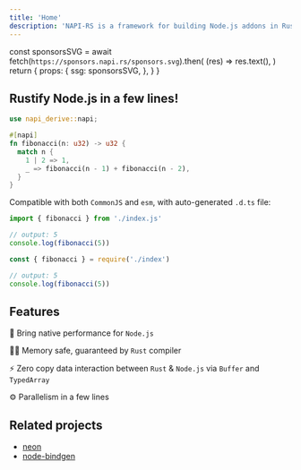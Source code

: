 ```yaml
---
title: 'Home'
description: 'NAPI-RS is a framework for building Node.js addons in Rust.'
---
```




  const sponsorsSVG = await fetch(`https://sponsors.napi.rs/sponsors.svg`).then(
    (res) => res.text(),
  )
  return {
    props: {
      ssg: sponsorsSVG,
    },
  }
}

<div class="page-landing">

<div class="limit-container opacity-10">

<TitleEN />

<Badges />

## Rustify Node.js in a few lines!

```rust filename="lib.rs"
use napi_derive::napi;

#[napi]
fn fibonacci(n: u32) -> u32 {
  match n {
    1 | 2 => 1,
    _ => fibonacci(n - 1) + fibonacci(n - 2),
  }
}
```

Compatible with both `CommonJS` and `esm`, with auto-generated `.d.ts` file:

```js filename="main.mjs"
import { fibonacci } from './index.js'

// output: 5
console.log(fibonacci(5))
```

```js filename="main.cjs"
const { fibonacci } = require('./index')

// output: 5
console.log(fibonacci(5))
```

## Features

🚀 Bring native performance for `Node.js`

👷‍♂️ Memory safe, guaranteed by `Rust` compiler

⚡️ Zero copy data interaction between `Rust` & `Node.js` via `Buffer` and `TypedArray`

⚙️ Parallelism in a few lines

## Related projects

- [neon](https://www.neon-bindings.com)
- [node-bindgen](https://github.com/infinyon/node-bindgen)

</div>

<HomePage />

</div>
